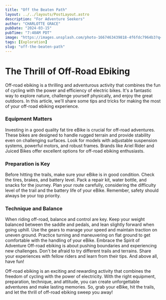 ```yaml
---
title: "Off the Beaten Path"
layout: ../../layouts/PostLayout.astro
description: "For Adventure Seekers"
author: "CHARLOTTE GRACE"
pubDate: "2024-03-15"
pubTime: "7:40AM PDT"
image: "https://images.unsplash.com/photo-1667463439818-4f6fdc7964b3?q=80&w=2340&auto=format&fit=crop&ixlib=rb-4.0.3&ixid=M3wxMjA3fDB8MHxwaG90by1wYWdlfHx8fGVufDB8fHx8fA%3D%3D"
tags: [Exploration]
slug: "off-the-beaten-path"
---
```


# The Thrill of Off-Road Ebiking

Off-road ebiking is a thrilling and adventurous activity that combines the fun of cycling with the power and efficiency of electric bikes. It's a fantastic way to explore nature, challenge yourself physically, and enjoy the great outdoors. In this article, we'll share some tips and tricks for making the most of your off-road ebiking experience.

### Equipment Matters

Investing in a good quality fat tire eBike is crucial for off-road adventures. These bikes are designed to handle rugged terrain and provide stability even on challenging surfaces. Look for models with adjustable suspension systems, powerful motors, and robust frames. Brands like Ariel Rider and Juiced Bikes offer excellent options for off-road ebiking enthusiasts.

### Preparation is Key

Before hitting the trails, make sure your eBike is in good condition. Check the tires, brakes, and battery level. Pack a repair kit, water bottle, and snacks for the journey. Plan your route carefully, considering the difficulty level of the trail and the battery life of your eBike. Remember, safety should always be your top priority.

### Technique and Balance

When riding off-road, balance and control are key. Keep your weight balanced between the saddle and pedals, and lean slightly forward when going uphill. Use the gears to manage your speed and maintain traction on uneven ground. Practice turning and maneuvering on flat ground to get comfortable with the handling of your eBike.
Embrace the Spirit of Adventure
Off-road ebiking is about pushing boundaries and experiencing new challenges. Don't be afraid to try different trails and terrains. Share your experiences with fellow riders and learn from their tips. And above all, have fun!

Off-road ebiking is an exciting and rewarding activity that combines the freedom of cycling with the power of electricity. With the right equipment, preparation, technique, and attitude, you can create unforgettable adventures and make lasting memories. So, grab your eBike, hit the trails, and let the thrill of off-road ebiking sweep you away!
